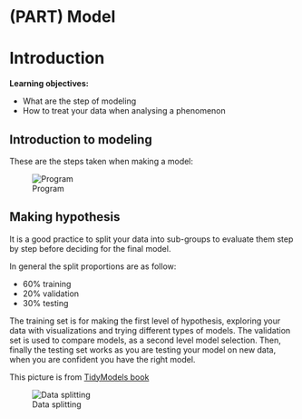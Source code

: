 # (PART) Model {-}

# Introduction

**Learning objectives:**

- What are the step of modeling
- How to treat your data when analysing a phenomenon


## Introduction to modeling

These are the steps taken when making a model:

![Program](images/22-data-science-model.png)

## Making hypothesis

It is a good practice to split your data into sub-groups to evaluate them step by step before deciding for the final model.

In general the split proportions are as follow:

- 60% training
- 20% validation
- 30% testing

The training set is for making the first level of hypothesis, exploring your data with visualizations and trying different types of models.
The validation set is used to compare models, as a second level model selection.
Then, finally the testing set works as you are testing your model on new data, when you are confident you have the right model.

This picture is from [TidyModels book](https://www.tmwr.org/resampling.html)

![Data splitting](images/22-resampling.png)


